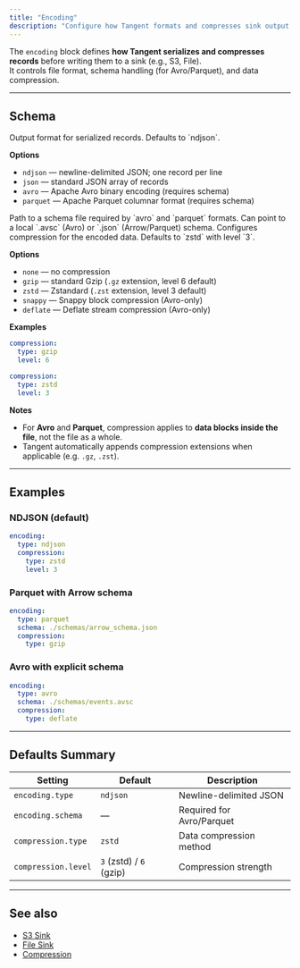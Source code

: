 ```yaml
---
title: "Encoding"
description: "Configure how Tangent formats and compresses sink output before upload."
---
```


The `encoding` block defines **how Tangent serializes and compresses records** before writing them to a sink (e.g., S3, File).  
It controls file format, schema handling (for Avro/Parquet), and data compression.

---

## Schema
<ParamField path="encoding.type" type="string" required>
Output format for serialized records.  
Defaults to `ndjson`.

**Options**
- `ndjson` — newline-delimited JSON; one record per line  
- `json` — standard JSON array of records  
- `avro` — Apache Avro binary encoding (requires schema)  
- `parquet` — Apache Parquet columnar format (requires schema)
</ParamField>

<ParamField path="encoding.schema" type="string">
Path to a schema file required by `avro` and `parquet` formats.  
Can point to a local `.avsc` (Avro) or `.json` (Arrow/Parquet) schema.
</ParamField>

<ParamField path="compression" type="string | object">
Configures compression for the encoded data.  
Defaults to `zstd` with level `3`.

**Options**
- `none` — no compression  
- `gzip` — standard Gzip (`.gz` extension, level 6 default)  
- `zstd` — Zstandard (`.zst` extension, level 3 default)  
- `snappy` — Snappy block compression (Avro-only)  
- `deflate` — Deflate stream compression (Avro-only)

**Examples**

```yaml
compression:
  type: gzip
  level: 6
````

```yaml
compression:
  type: zstd
  level: 3
```

**Notes**

* For **Avro** and **Parquet**, compression applies to **data blocks inside the file**, not the file as a whole.
* Tangent automatically appends compression extensions when applicable (e.g. `.gz`, `.zst`).

</ParamField>

---

## Examples

### NDJSON (default)

```yaml tangent.yaml icon=upload
encoding:
  type: ndjson
  compression:
    type: zstd
    level: 3
```

### Parquet with Arrow schema

```yaml tangent.yaml icon=upload
encoding:
  type: parquet
  schema: ./schemas/arrow_schema.json
  compression:
    type: gzip
```

### Avro with explicit schema

```yaml tangent.yaml icon=upload
encoding:
  type: avro
  schema: ./schemas/events.avsc
  compression:
    type: deflate
```

---

## Defaults Summary

| Setting             | Default                 | Description               |
| ------------------- | ----------------------- | ------------------------- |
| `encoding.type`     | `ndjson`                | Newline-delimited JSON    |
| `encoding.schema`   | —                       | Required for Avro/Parquet |
| `compression.type`  | `zstd`                  | Data compression method   |
| `compression.level` | `3` (zstd) / `6` (gzip) | Compression strength      |

---

## See also

* [S3 Sink](/sinks/s3)
* [File Sink](/sinks/file)
* [Compression](/sinks/compression)